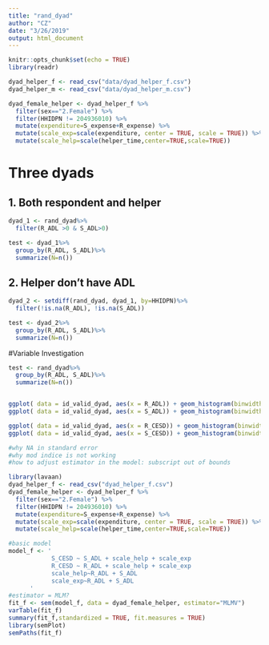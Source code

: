 ```yaml
---
title: "rand_dyad"
author: "CZ"
date: "3/26/2019"
output: html_document
---
```


```r
knitr::opts_chunk$set(echo = TRUE)
library(readr)

```

```r
dyad_helper_f <- read_csv("data/dyad_helper_f.csv")
dyad_helper_m <- read_csv("data/dyad_helper_m.csv")

dyad_female_helper <- dyad_helper_f %>%
  filter(sex=="2.Female") %>%
  filter(HHIDPN != 204936010) %>%
  mutate(expenditure=S_expense+R_expense) %>%
  mutate(scale_exp=scale(expenditure, center = TRUE, scale = TRUE)) %>%
  mutate(scale_help=scale(helper_time,center=TRUE,scale=TRUE))
```
# Three dyads

## 1. Both respondent and helper
```r
dyad_1 <- rand_dyad%>%
  filter(R_ADL >0 & S_ADL>0)

test <- dyad_1%>%
  group_by(R_ADL, S_ADL)%>%
  summarize(N=n())

```



## 2. Helper don't have ADL
```r
dyad_2 <- setdiff(rand_dyad, dyad_1, by=HHIDPN)%>%
  filter(!is.na(R_ADL), !is.na(S_ADL))

test <- dyad_2%>%
  group_by(R_ADL, S_ADL)%>%
  summarize(N=n())
```



#Variable Investigation
```r
test <- rand_dyad%>%
  group_by(R_ADL, S_ADL)%>%
  summarize(N=n())


ggplot( data = id_valid_dyad, aes(x = R_ADL)) + geom_histogram(binwidth = 1) + labs(title = "ADL respondent") 
ggplot( data = id_valid_dyad, aes(x = S_ADL)) + geom_histogram(binwidth = 1) + labs(title = "ADL spouse") 

ggplot( data = id_valid_dyad, aes(x = R_CESD)) + geom_histogram(binwidth = 1) + labs(title = "CESD respondent") 
ggplot( data = id_valid_dyad, aes(x = S_CESD)) + geom_histogram(binwidth = 1) + labs(title = "CESD spouse") 

```


```r
#why NA in standard error 
#why mod indice is not working 
#how to adjust estimator in the model: subscript out of bounds

library(lavaan)
dyad_helper_f <- read_csv("dyad_helper_f.csv")
dyad_female_helper <- dyad_helper_f %>%
  filter(sex=="2.Female") %>%
  filter(HHIDPN != 204936010) %>%
  mutate(expenditure=S_expense+R_expense) %>%
  mutate(scale_exp=scale(expenditure, center = TRUE, scale = TRUE)) %>%
  mutate(scale_help=scale(helper_time,center=TRUE,scale=TRUE))

#basic model
model_f <- '
            S_CESD ~ S_ADL + scale_help + scale_exp
            R_CESD ~ R_ADL + scale_help + scale_exp
            scale_help~R_ADL + S_ADL
            scale_exp~R_ADL + S_ADL   
      '
#estimator = MLM?
fit_f <- sem(model_f, data = dyad_female_helper, estimator="MLMV")
varTable(fit_f)
summary(fit_f,standardized = TRUE, fit.measures = TRUE)
library(semPlot)
semPaths(fit_f)
```

